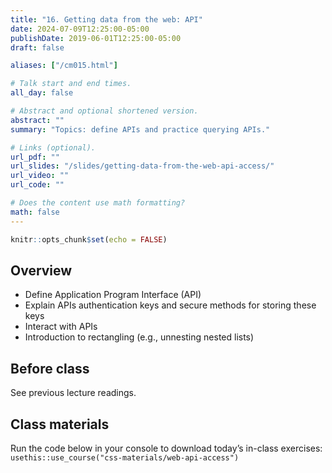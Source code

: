 ```yaml
---
title: "16. Getting data from the web: API"
date: 2024-07-09T12:25:00-05:00
publishDate: 2019-06-01T12:25:00-05:00
draft: false

aliases: ["/cm015.html"]

# Talk start and end times.
all_day: false

# Abstract and optional shortened version.
abstract: ""
summary: "Topics: define APIs and practice querying APIs."

# Links (optional).
url_pdf: ""
url_slides: "/slides/getting-data-from-the-web-api-access/"
url_video: ""
url_code: ""

# Does the content use math formatting?
math: false
---
```


```r
knitr::opts_chunk$set(echo = FALSE)
```

## Overview

* Define Application Program Interface (API)
* Explain APIs authentication keys and secure methods for storing these keys
* Interact with APIs
* Introduction to rectangling (e.g., unnesting nested lists)

<!--
* Practice tidying messy JSON data objects using `tidyr`
* Demonstrate how to use canned packages in R to access APIs
* Practice gathering data from Twitter API using the `rtweet` package in R
-->

## Before class

See previous lecture readings.

<!--
* Read [Getting data from the web: API access](/notes/application-program-interface/)
* Read [Getting data from the web: writing API queries](/notes/write-an-api-function/)
-->

## Class materials

Run the code below in your console to download today’s in-class exercises: `usethis::use_course("css-materials/web-api-access")`


<!--
* [Practice getting data from the Twitter API](/notes/twitter-api-practice/)
* [Simplifying lists](/notes/simplify-nested-lists/)
-->
